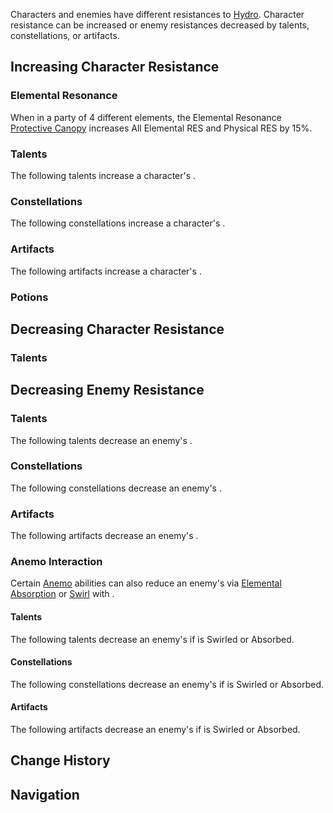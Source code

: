 {{DISPLAYTITLE:Hydro Resistance}}
{{ResistanceTabs}}
{{See also|Hydro|Hydro Damage Bonus}}
{{Terminology Infobox
|title        = Hydro Resistance
|type         = Attributes
}}
Characters and enemies have different resistances to [[Hydro]]. Character resistance can be increased or enemy resistances decreased by talents, constellations, or artifacts.

==Increasing Character Resistance==
===Elemental Resonance===
{{Main|Elemental Resonance}}
When in a party of 4 different elements, the Elemental Resonance [[Protective Canopy]] increases All Elemental RES and Physical RES by 15%.

===Talents===
The following talents increase a character's {{Color|Hydro|Hydro RES}}.
{{Talents by Category Table|Hydro RES Increase Talents}}

===Constellations===
The following constellations increase a character's {{Color|Hydro|Hydro RES}}.
{{Constellations by Category Table|Hydro RES Increase Constellations}}

===Artifacts===
The following artifacts increase a character's {{Color|Hydro|Hydro RES}}.
{{Artifacts by Category Table|Hydro RES Increase Artifacts}}

===Potions===
{{Food by Category Table|Hydro RES Dishes}}

==Decreasing Character Resistance==
===Talents===
{{Talents by Category Table|Hydro RES Decrease Talents}}

==Decreasing Enemy Resistance==
===Talents===
The following talents decrease an enemy's {{Color|Hydro|Hydro RES}}.
{{Talents by Category Table|Hydro RES Reduction Talents}}

===Constellations===
The following constellations decrease an enemy's {{Color|Hydro|Hydro RES}}.
{{Constellations by Category Table|Hydro RES Reduction Constellations}}

===Artifacts===
The following artifacts decrease an enemy's {{Color|Hydro|Hydro RES}}.
{{Artifacts by Category Table|Hydro RES Reduction Artifacts}}

===Anemo Interaction===
Certain [[Anemo]] abilities can also reduce an enemy's {{Color|Hydro RES}} via [[Elemental Absorption]] or [[Swirl]] with {{Hydro}}.

====Talents====
The following talents decrease an enemy's {{Color|Hydro RES}} if {{Hydro}} is Swirled or Absorbed.
{{Talents by Category Table|Anemo Interaction Dependent RES Reduction Talents}}

====Constellations====
The following constellations decrease an enemy's {{Color|Hydro RES}} if {{Hydro}} is Swirled or Absorbed.
{{Constellations by Category Table|Anemo Interaction Dependent RES Reduction Constellations}}

====Artifacts====
The following artifacts decrease an enemy's {{Color|Hydro RES}} if {{Hydro}} is Swirled or Absorbed.
<br />{{Artifacts by Category Table|Anemo Interaction Dependent RES Reduction Artifacts}}

==Change History==
{{Change History|1.0}}

==Navigation==
{{Attribute Navbox}}